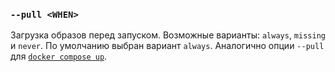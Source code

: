 ### `--pull <WHEN>`

Загрузка образов перед запуском. Возможные варианты: `always`, `missing` и `never`. По умолчанию выбран вариант `always`. Аналогично опции `--pull` для [`docker compose up`][docker compose up].

[docker compose up]: https://docs.docker.com/reference/cli/docker/compose/up/